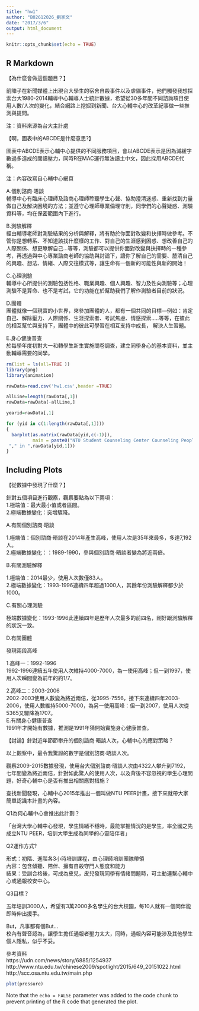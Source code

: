 ```yaml
---
title: "hw1"
author: "B02612026_劉家文"
date: "2017/3/6"
output: html_document
---
```


```r
knitr::opts_chunk$set(echo = TRUE)
```

## R Markdown

【為什麼會做這個題目？】 <br /> 

前陣子在新聞媒體上出現台大學生的宿舍自殺事件以及虐貓事件，他們觸發我想探索台大1980-2014輔導中心輔導人士統計數據，希望從30多年間不同諮詢項目使用人數/人次的變化，結合網路上挖掘到新聞、台大心輔中心的改革紀事做一些推測與提問。

注：資料來源為台大主計處 

【啊，圖表中的ABCDE是什麼意思?】 <br /> 

圖表中ABCDE表示心輔中心提供的不同服務項目，會以ABCDE表示是因為減緩字數過多造成的閱讀壓力，同時R在MAC運行無法讀主中文，因此採用ABCDE代稱。 <br /> 

注：內容改寫自心輔中心網頁 <br /> 

A.個別諮商‧晤談 <br /> 
輔導中心有臨床心理師及諮商心理師聆聽學生心聲、協助澄清迷惑、重新找到力量做自己及解決困境的方法；並遵守心理師專業倫理守則，同學們的心聲疑惑、測驗資料等，均在保密範圍內下進行。 <br /> 

B.測驗解釋 <br /> 
經由輔導老師對測驗結果的分析與解釋，將有助於你面對改變和抉擇時做參考。不管你是想轉系、不知道該找什麼樣的工作、對自己的生涯感到困惑、想改善自己的人際關係、想更瞭解自己…等等，測驗都可以提供你面對改變與抉擇時的一種參考，再透過與中心專業諮商老師的協助與討論下，讓你了解自己的需要、釐清自己的興趣、想法、情緒、人際交往模式等，讓生命有一個新的可能性與新的開始！ <br /> 

C.心理測驗 <br /> 
輔導中心所提供的測驗包括性格、職業興趣、個人興趣、智力及性向測驗等；心理測驗不是算命、也不是考試，它的功能在於幫助我們了解作測驗者目前的狀況。 <br /> 

D.團體 <br /> 
團體就像一個現實的小世界，來參加團體的人，都有一個共同的目標—例如：肯定自己、解除壓力、人際關係、生涯探索者、考試焦慮、情感探索…..等等，在彼此的相互幫忙與支持下，團體中的彼此可學習在相互支持中成長， 解決人生習題。 <br /> 

E.身心健康普查 <br /> 
於每學年度初對大一和轉學生新生實施問卷調查，建立同學身心的基本資料，並主動輔導需要的同學。<br /> 

```r

rm(list = ls(all=TRUE ))
library(png)
library(animation)

rawData=read.csv('hw1.csv',header =TRUE)

allLine=length(rawData[,1])
rawData=rawData[-allLine,]

yearid=rawData[,1]

for (yid in c(1:length(rawData[,1])))
{
  barplot(as.matrix(rawData[yid,c(-1)]),  
          main = paste0("NTU Student Counseling Center Counseling People/Visits
 "," in ",rawData[yid,1]))
}

```

## Including Plots

【從數據中發現了什麼？】 <br /> 

針對五個項目進行觀察，觀察要點為以下兩項： <br /> 
1.極端值：最大最小值或者區間。 <br /> 
2.極端數據變化：突增驟降。 <br /> 

A.有關個別諮商‧晤談 <br /> 

1.極端值：個別諮商‧晤談在2014年產生高峰，使用人次是35年來最多，多達7,192人。 <br /> 
2.極端數據變化：：1989-1990，參與個別諮商‧晤談者變為將近兩倍。 <br /> 

B.有關測驗解釋 <br /> 

1.極端值：2014最少，使用人次數僅83人。 <br /> 
2.極端數據變化：1993-1996連續四年超過1000人，其餘年份測驗解釋都少於1000。 <br /> 

C.有關心理測驗 <br /> 

極端數據變化：1993-1996此連續四年是歷年人次最多的前四名，剛好跟測驗解釋的狀況一致。 <br /> 

D.有關團體 <br /> 

發現兩段高峰 <br /> 

1.高峰一：1992-1996 <br /> 
1992-1996連續五年使用人次維持4000-7000，為一使用高峰；但一到1997，使用人次瞬間變為前年的約1/7。 <br /> 

2.高峰二：2003-2006 <br /> 
2002-2003使用人數變為將近兩倍，從3995-7556，接下來連續四年2003-2006，使用人數維持5000-7000，為另一使用高峰：但一到2007，使用人次從5365又驟降為1707。 <br /> 
E.有關身心健康普查 <br /> 
1991年才開始有數據，推測是1991年猜開始實施身心健康普查。 <br /> 


【討論】針對近年節節攀升的個別諮商‧晤談人次，心輔中心的應對策略？ <br /> 

以上觀察中，最令我驚訝的數字是個別諮商‧晤談人次。 <br /> 

觀察2009-2015數據發現，使用台大個別諮商‧晤談人次由4322人攀升到7192，七年間變為將近兩倍，針對如此驚人的使用人次，以及背後不容忽視的學生心理問題，好奇心輔中心是否有推出相關應對措施？ <br /> 

查找新聞發現，心輔中心2015年推出一個叫做NTU PEER計畫，接下來就帶大家簡單認識本計畫的內容。 <br /> 

Q1為何心輔中心會推出此計劃？ <br /> 

「台灣大學心輔中心發現，學生情緒不穩時，最能掌握情況的是學生，率全國之先成立NTU PEER，培訓大學生成為同學的心靈陪伴者」 <br /> 

Q2運作方式? <br /> 

形式：初階、進階各3小時培訓課程，由心理師培訓團隊帶領 <br /> 
內容：包含傾聽、陪伴、擁有自殺守門人態度和能力 <br /> 
結果：受訓合格後，可成為皮兒，皮兒發現同學有情緒問題時，可主動連繫心輔中心或通報校安中心。 <br /> 

Q3目標？ <br /> 

五年培訓3000人，希望有3萬2000多名學生的台大校園，每10人就有一個同伴能即時伸出援手。 <br /> 

But，凡事都有個But… <br /> 
校內有聲音認為，讓學生擔任通報者壓力太大，同時，通報內容可能涉及其他學生個人隱私，似乎不妥。 <br /> 

參考資料 <br /> 
https://udn.com/news/story/6885/1254937 <br /> 
http://www.ntu.edu.tw/chinese2009/spotlight/2015/649_20151022.html <br /> 
http://scc.osa.ntu.edu.tw/main.php <br /> 

```r
plot(pressure)
```

Note that the `echo = FALSE` parameter was added to the code chunk to prevent printing of the R code that generated the plot.
